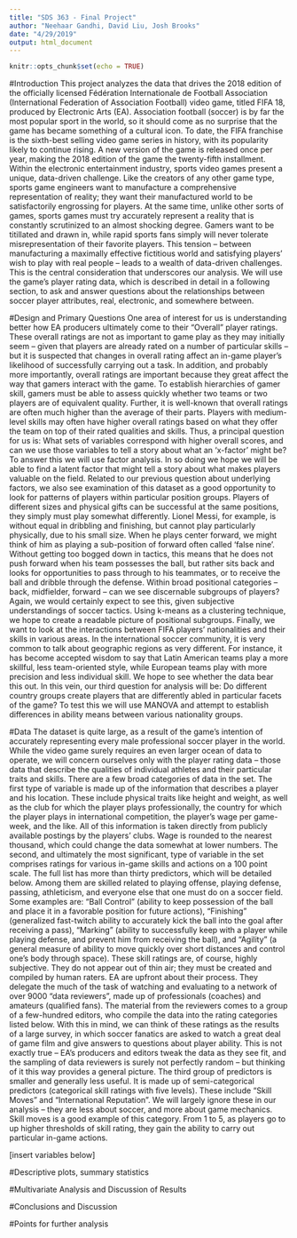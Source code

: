 ```yaml
---
title: "SDS 363 - Final Project"
author: "Neehaar Gandhi, David Liu, Josh Brooks"
date: "4/29/2019"
output: html_document
---
```


```r
knitr::opts_chunk$set(echo = TRUE)
```

#Introduction
This project analyzes the data that drives the 2018 edition of the officially licensed Fédération Internationale de Football Association (International Federation of Association Football) video game, titled FIFA 18, produced by Electronic Arts (EA). Association football (soccer) is by far the most popular sport in the world, so it should come as no surprise that the game has became something of a cultural icon. To date, the FIFA franchise is the sixth-best selling video game series in history, with its popularity likely to continue rising. A new version of the game is released once per year, making the 2018 edition of the game the twenty-fifth installment. 
Within the electronic entertainment industry, sports video games present a unique, data-driven challenge. Like the creators of any other game type, sports game engineers want to manufacture a comprehensive representation of reality; they want their manufactured world to be satisfactorily engrossing for players. At the same time, unlike other sorts of games, sports games must try accurately represent a reality that is constantly scrutinized to an almost shocking degree. Gamers want to be titillated and drawn in, while rapid sports fans simply will never tolerate misrepresentation of their favorite players.
This tension -- between manufacturing a maximally effective fictitious world and satisfying players’ wish to play with real people -- leads to a wealth of data-driven challenges. This is the central consideration that underscores our analysis. We will use the game’s player rating data, which is described in detail in a following section, to ask and answer questions about the relationships between soccer player attributes, real, electronic, and somewhere between. 

#Design and Primary Questions
One area of interest for us is understanding better how EA producers ultimately come to their “Overall” player ratings. These overall ratings are not as important to game play as they may initially seem -- given that players are already rated on a number of particular skills -- but it is suspected that changes in overall rating affect an in-game player’s likelihood of successfully carrying out a task. In addition, and probably more importantly, overall ratings are important because they great affect the way that gamers interact with the game. To establish hierarchies of gamer skill, gamers must be able to assess quickly whether two teams or two players are of equivalent quality. Further, it is well-known that overall ratings are often much higher than the average of their parts. Players with medium-level skills may often have higher overall ratings based on what they offer the team on top of their rated qualities and skills. Thus, a principal question for us is: What sets of variables correspond with higher overall scores, and can we use those variables to tell a story about what an ‘x-factor’ might be? To answer this we will use factor analysis. In so doing we hope we will be able to find a latent factor that might tell a story about what makes players valuable on the field. 
Related to our previous question about underlying factors, we also see examination of this dataset as a good opportunity to look for patterns of players within particular position groups. Players of different sizes and physical gifts can be successful at the same positions, they simply must play somewhat differently. Lionel Messi, for example, is without equal in dribbling and finishing, but cannot play particularly physically, due to his small size. When he plays center forward, we might think of him as playing a sub-position of forward often called ‘false nine’. Without getting too bogged down in tactics, this means that he does not push forward when his team possesses the ball, but rather sits back and looks for opportunities to pass through to his teammates, or to receive the ball and dribble through the defense. Within broad positional categories -- back, midfielder, forward -- can we see discernable subgroups of players? Again, we would certainly expect to see this, given subjective understandings of soccer tactics. Using k-means as a clustering technique, we hope to create a readable picture of positional subgroups. 
Finally, we want to look at the interactions between FIFA players’ nationalities and their skills in various areas. In the international soccer community, it is very common to talk about geographic regions as very different. For instance, it has become accepted wisdom to say that Latin American teams play a more skillful, less team-oriented style, while European teams play with more precision and less individual skill. We hope to see whether the data bear this out. In this vein, our third question for analysis will be: Do different country groups create players that are differently abled in particular facets of the game? To test this we will use MANOVA and attempt to establish differences in ability means between various nationality groups.

#Data
The dataset is quite large, as a result of the game’s intention of accurately representing every male professional soccer player in the world. While the video game surely requires an even larger ocean of data to operate, we will concern ourselves only with the player rating data -- those data that describe the qualities of individual athletes and their particular traits and skills. 
There are a few broad categories of data in the set. The first type of variable is made up of the information that describes a player and his location. These include physical traits like height and weight, as well as the club for which the player plays professionally, the country for which the player plays in international competition, the player’s wage per game-week, and the like. All of this information is taken directly from publicly available postings by the players’ clubs. Wage is rounded to the nearest thousand, which could change the data somewhat at lower numbers. 
The second, and ultimately the most significant, type of variable in the set comprises ratings for various in-game skills and actions on a 100 point scale. The full list has more than thirty predictors, which will be detailed below. Among them are skilled related to playing offense, playing defense, passing, athleticism, and everyone else that one must do on a soccer field. Some examples are: “Ball Control” (ability to keep possession of the ball and place it in a favorable position for future actions), “Finishing” (generalized fast-twitch ability to accurately kick the ball into the goal after receiving a pass), “Marking” (ability to successfully keep with a player while playing defense, and prevent him from receiving the ball), and “Agility” (a general measure of ability to move quickly over short distances and control one’s body through space). 
These skill ratings are, of course, highly subjective. They do not appear out of thin air; they must be created and compiled by human raters. EA are upfront about their process. They delegate the much of the task of watching and evaluating to a network of over 9000 “data reviewers”, made up of professionals (coaches) and amateurs (qualified fans). The material from the reviewers comes to a group of a few-hundred editors, who compile the data into the rating categories listed below. With this in mind, we can think of these ratings as the results of a large survey, in which soccer fanatics are asked to watch a great deal of game film and give answers to questions about player ability. This is not exactly true -- EA’s producers and editors tweak the data as they see fit, and the sampling of data reviewers is surely not perfectly random -- but thinking of it this way provides a general picture.
The third group of predictors is smaller and generally less useful. It is made up of semi-categorical predictors (categorical skill ratings with five levels). These include “Skill Moves” and “International Reputation”. We will largely ignore these in our analysis -- they are less about soccer, and more about game mechanics. Skill moves is a good example of this category. From 1 to 5, as players go to up higher thresholds of skill rating, they gain the ability to carry out particular in-game actions.

[insert variables below]

#Descriptive plots, summary statistics

#Multivariate Analysis and Discussion of Results

#Conclusions and Discussion

#Points for further analysis
